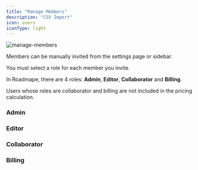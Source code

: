 ```yaml
---
title: "Manage Members"
description: "CSV Import"
icon: users
iconType: light
---
```


![manage-members](/images/manage-members.png)


Members can be manually invited from the settings page or sidebar.

You must select a role for each member you invite.

In Roadmape, there are 4 roles: **Admin**, **Editor**, **Collaborator** and **Billing**.

<Note>Users whose roles are collaborator and billing are not included in the pricing calculation.</Note>

### Admin

### Editor

### Collaborator

### Billing